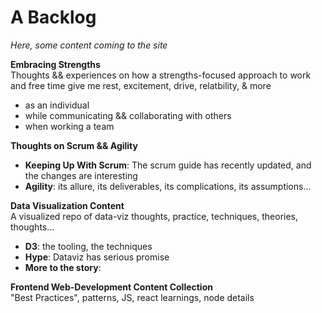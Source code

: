 # A Backlog

_Here, some content coming to the site_

**Embracing Strengths**  
Thoughts && experiences on how a strengths-focused approach to work and free time give me rest, excitement, drive, relatbility, & more

- as an individual
- while communicating && collaborating with others
- when working a team

**Thoughts on Scrum && Agility**

- **Keeping Up With Scrum**: The scrum guide has recently updated, and the changes are interesting
- **Agility**: its allure, its deliverables, its complications, its assumptions...

**Data Visualization Content**  
A visualized repo of data-viz thoughts, practice, techniques, theories, thoughts...

- **D3**: the tooling, the techniques
- **Hype**: Dataviz has serious promise
- **More to the story**:

**Frontend Web-Development Content Collection**  
"Best Practices", patterns, JS, react learnings, node details

